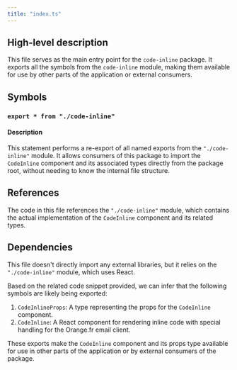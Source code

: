 ```yaml
---
title: "index.ts"
---
```


## High-level description
This file serves as the main entry point for the `code-inline` package. It exports all the symbols from the `code-inline` module, making them available for use by other parts of the application or external consumers.

## Symbols

### `export * from "./code-inline"`
#### Description
This statement performs a re-export of all named exports from the `"./code-inline"` module. It allows consumers of this package to import the `CodeInline` component and its associated types directly from the package root, without needing to know the internal file structure.

## References
The code in this file references the `"./code-inline"` module, which contains the actual implementation of the `CodeInline` component and its related types.

## Dependencies
This file doesn't directly import any external libraries, but it relies on the `"./code-inline"` module, which uses React.

Based on the related code snippet provided, we can infer that the following symbols are likely being exported:

1. `CodeInlineProps`: A type representing the props for the `CodeInline` component.
2. `CodeInline`: A React component for rendering inline code with special handling for the Orange.fr email client.

These exports make the `CodeInline` component and its props type available for use in other parts of the application or by external consumers of the package.